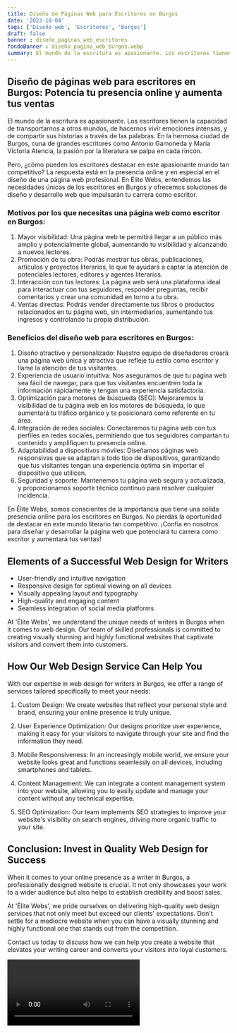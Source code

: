 ```yaml
---
title: Diseño de Páginas Web para Escritores en Burgos
date: '2023-10-04'
tags: ['Diseño web', 'Escritores', 'Burgos']
draft: false
banner : diseño_paginas_web_escritores
fondoBanner : diseño_pagina_web_burgos.webp
summary: El mundo de la escritura es apasionante. Los escritores tienen la capacidad de transportarnos a otros mundos, de hacernos vivir emociones intensas, y de compartir sus historias a través de las palabras. En la hermosa ciudad de Burgos, cuna de grandes escritores como Antonio Gamoneda y María Victoria Atencia, la pasión por la literatura se palpa en cada rincón.
---
```


## Diseño de páginas web para escritores en Burgos: Potencia tu presencia online y aumenta tus ventas

El mundo de la escritura es apasionante. Los escritores tienen la capacidad de transportarnos a otros mundos, de hacernos vivir emociones intensas, y de compartir sus historias a través de las palabras. En la hermosa ciudad de Burgos, cuna de grandes escritores como Antonio Gamoneda y María Victoria Atencia, la pasión por la literatura se palpa en cada rincón.

Pero, ¿cómo pueden los escritores destacar en este apasionante mundo tan competitivo? La respuesta está en la presencia online y en especial en el diseño de una página web profesional. En Élite Webs, entendemos las necesidades únicas de los escritores en Burgos y ofrecemos soluciones de diseño y desarrollo web que impulsarán tu carrera como escritor.

### Motivos por los que necesitas una página web como escritor en Burgos:

1. Mayor visibilidad: Una página web te permitirá llegar a un público más amplio y potencialmente global, aumentando tu visibilidad y alcanzando a nuevos lectores.
2. Promoción de tu obra: Podrás mostrar tus obras, publicaciones, artículos y proyectos literarios, lo que te ayudará a captar la atención de potenciales lectores, editores y agentes literarios.
3. Interacción con tus lectores: La página web será una plataforma ideal para interactuar con tus seguidores, responder preguntas, recibir comentarios y crear una comunidad en torno a tu obra.
4. Ventas directas: Podrás vender directamente tus libros o productos relacionados en tu página web, sin intermediarios, aumentando tus ingresos y controlando tu propia distribución.

### Beneficios del diseño web para escritores en Burgos:

1. Diseño atractivo y personalizado: Nuestro equipo de diseñadores creará una página web única y atractiva que refleje tu estilo como escritor y llame la atención de tus visitantes.
2. Experiencia de usuario intuitiva: Nos aseguramos de que tu página web sea fácil de navegar, para que tus visitantes encuentren toda la información rápidamente y tengan una experiencia satisfactoria.
3. Optimización para motores de búsqueda (SEO): Mejoraremos la visibilidad de tu página web en los motores de búsqueda, lo que aumentará tu tráfico orgánico y te posicionará como referente en tu área.
4. Integración de redes sociales: Conectaremos tu página web con tus perfiles en redes sociales, permitiendo que tus seguidores compartan tu contenido y amplifiquen tu presencia online.
5. Adaptabilidad a dispositivos móviles: Diseñamos páginas web responsivas que se adaptan a todo tipo de dispositivos, garantizando que tus visitantes tengan una experiencia óptima sin importar el dispositivo que utilicen.
6. Seguridad y soporte: Mantenemos tu página web segura y actualizada, y proporcionamos soporte técnico continuo para resolver cualquier incidencia.

En Élite Webs, somos conscientes de la importancia que tiene una sólida presencia online para los escritores en Burgos. No pierdas la oportunidad de destacar en este mundo literario tan competitivo. ¡Confía en nosotros para diseñar y desarrollar la página web que potenciará tu carrera como escritor y aumentará tus ventas!

<GifSeo />

<Cta />

## Elements of a Successful Web Design for Writers

- User-friendly and intuitive navigation
- Responsive design for optimal viewing on all devices
- Visually appealing layout and typography
- High-quality and engaging content
- Seamless integration of social media platforms

At 'Élite Webs', we understand the unique needs of writers in Burgos when it comes to web design. Our team of skilled professionals is committed to creating visually stunning and highly functional websites that captivate visitors and convert them into customers.

## How Our Web Design Service Can Help You

With our expertise in web design for writers in Burgos, we offer a range of services tailored specifically to meet your needs:

1. Custom Design: We create websites that reflect your personal style and brand, ensuring your online presence is truly unique.

2. User Experience Optimization: Our designs prioritize user experience, making it easy for your visitors to navigate through your site and find the information they need.

3. Mobile Responsiveness: In an increasingly mobile world, we ensure your website looks great and functions seamlessly on all devices, including smartphones and tablets.

4. Content Management: We can integrate a content management system into your website, allowing you to easily update and manage your content without any technical expertise.

5. SEO Optimization: Our team implements SEO strategies to improve your website's visibility on search engines, driving more organic traffic to your site.

## Conclusion: Invest in Quality Web Design for Success

When it comes to your online presence as a writer in Burgos, a professionally designed website is crucial. It not only showcases your work to a wider audience but also helps to establish credibility and boost sales.

At 'Élite Webs', we pride ourselves on delivering high-quality web design services that not only meet but exceed our clients' expectations. Don't settle for a mediocre website when you can have a visually stunning and highly functional one that stands out from the competition.

Contact us today to discuss how we can help you create a website that elevates your writing career and converts your visitors into loyal customers.

<Video />

<CtaBot job='Escritores' city='Burgos'/>

<Gmaps query='Burgos+españa+maps' />